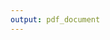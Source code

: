 ```yaml
---
output: pdf_document
---
```





\graphicspath{ {./images/} }
\linespread{1.5}\selectfont
\vspace*{1.75 cm}
\begin{center}
\includegraphics[width=5cm, height=7cm]{SSE_logo}

\Large
\textbf{State-dependent forecasting of macroeconomic real activity }\break
\vspace{1 cm}
\normalsize
Review of Research Findings \break
\end{center}
\begin{flushleft}
Authors:\break
Karel Räppo\break
Henry Enno Turu\break
\vspace{1 cm}

Supervisor:\break
Boriss Siliverstovs\break
\end{flushleft}
\vspace{2 cm}
\begin{center}
Riga \break
2021
\end{center}
\linespread{1.5}\selectfont

